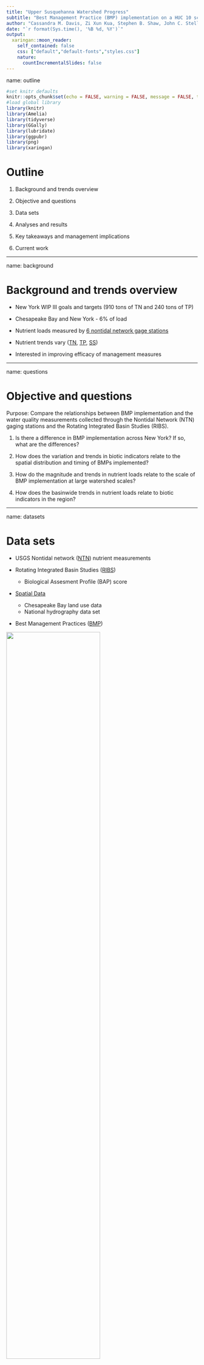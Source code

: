 ```yaml
---
title: "Upper Susquehanna Watershed Progress"
subtitle: "Best Management Practice (BMP) implementation on a HUC 10 scale"
author: "Cassandra M. Davis, Zi Xun Kua, Stephen B. Shaw, John C. Stella, Lauren A. Townley"
date: "`r format(Sys.time(), '%B %d, %Y')`"
output: 
  xaringan::moon_reader:
    self_contained: false
    css: ["default","default-fonts","styles.css"]
    nature: 
      countIncrementalSlides: false
---
```


name: outline

```r
#set knitr defaults
knitr::opts_chunk$set(echo = FALSE, warning = FALSE, message = FALSE, tidy = TRUE, cache = FALSE, fig.path = "figures/", tidy.opts = list(width.cutoff=120))
#load global library
library(knitr)
library(Amelia)
library(tidyverse)
library(GGally)
library(lubridate)
library(ggpubr)
library(png)
library(xaringan)
```

# Outline

  1. Background and trends overview
  
  2. Objective and questions
  
  3. Data sets
  
  4. Analyses and results
  
  5. Key takeaways and management implications
  
  6. Current work

---

name: background

# Background and trends overview

  - New York WIP III goals and targets (910 tons of TN and 240 tons of TP)
  
  - Chesapeake Bay and New York - 6% of load
  
  - Nutrient loads measured by [6 nontidal network gage stations](#ntn)
  
  - Nutrient trends vary ([TN](#ntn_tn), [TP](#ntn_tp), [SS](#ntn_ss))
  
  - Interested in improving efficacy of management measures

---

name: questions

# Objective and questions

Purpose: Compare the relationships between BMP implementation and the water quality measurements collected through the Nontidal Network (NTN) gaging stations and the Rotating Integrated Basin Studies (RIBS).

  1) Is there a difference in BMP implementation across New York? If so, what are the differences?
  
  2) How does the variation and trends in biotic indicators relate to the spatial distribution and timing of BMPs implemented?
  
  3) How do the magnitude and trends in nutrient loads relate to the scale of BMP implementation at large watershed scales?
  
  4) How does the basinwide trends in nutrient loads relate to biotic indicators in the region?

---

name: datasets

# Data sets

  - USGS Nontidal network ([NTN](#ntn)) nutrient measurements
  
  - Rotating Integrated Basin Studies ([RIBS](#ribs_home))
    + Biological Assesment Profile (BAP) score
    
  - [Spatial Data](#spatial_home)
    + Chesapeake Bay land use data
    + National hydrography data set
    
  - Best Management Practices ([BMP](#bmp_home))

<img src="figures/HUC10Names.jpg" width="70%" align="center" />

---

name: ribs_home

## Rotating Integrated Basin Studies (RIBS)

  - 5-year sampling cycle
  
  - includes: water column, sediment, organism tissue chemistry, and [**biological assessment**](#baps_explain)

[<img src="figures/AverageBAPScores.jpg" width="85%" align="center" />](#baps_explain)

More information at: https://www.dec.ny.gov/chemical/23848.html

Data link: https://nysdec.maps.arcgis.com/apps/webappviewer/index.html?id=692b72ae03f14508a0de97488e142ae1

---

name: spatial_home

## Spatial Data

### [1-m Land Use data](#landuse_huc10)

  - land use data based on satellite imagery (2013)
  - developed by UVM for the Chesapeake Bay program in 2016

### [National Hydrography Dataset (NHD)](#nhd)

  - Stream kilometers (2015)
  - Stream density

### [Riparian Managament Zone (RMZ)](#rmz_buff)

  - 30 meter buffer around streams
  - created from NHD dataset (2015) and the CBP and use dataset (2016)

---

name: bmp_home

# Best management practices (BMPs)

  - [Nutrient Management Core N (Annual)](#nutrientmanagementmap) & P
  
  - [Riparian Buffer BMPs (Cumulative)](#buffermap) (Exclusion Fence & Cropland Forest/Grass Buffer)
  
```r
#(usc_bmp_plotly <- htmltools::includeHTML("figures/usc_bmp_plotly.html"))
#widgetframe::frameWidget(usc_bmp_plotly, height = "500")
htmltools::tags$iframe(src = "figures/usc_bmp_plotly.html",width = "100%",height = "450",scrolling = "no",seamless = "seamless",frameBorder="0")
```

---

# Analyses and Results

  1) Is there a difference in BMP implementation across New York? If so, what are the differences? [KW-test and pairwise Wilcoxon test (post hoc)](#obj_1)
  
  2) How does the variation and trends in biotic indicators relate to the spatial distribution and timing of BMPs implemented? [Linear mixed model (LMM); Linear regression](#obj_2)
  
  3) How do the magnitude and trends in nutrient loads relate to the scale of BMP implementation at large watershed scales? [Linear regression](#obj_3)
  
  4) How does the basinwide trends in nutrient loads relate to biotic indicators in the region? [Linear regression](#obj_4)

---

name: obj_1

#### Analyses and results I

1) Is there a difference in BMP implementation across New York? If so, what are the differences? 

- Cumulative riparian buffers (total area and proportional) and five-year average nutrient management core N (mean area and proportional) non parametric

- Kruskal-Wallis test for non parametric data

- **Yes** for riparian buffers: area $(KW\chi^2=19.65;df=4;p<0.001)$, proportional $(KW\chi^2=14.96;df=4;p<0.01)$

- **No** for nutrient management: area $(KW\chi^2=5.54,df=4,p>0.2)$, proportional $(KW\chi^2=4.23;df=4;p>0.3)$

---

#### Analyses and results I

1) Is there a difference in BMP implementation across New York? If so, what are the differences? 

- Pairwise Wilcoxon test as post hoc test for nonparametric data: More riparian buffers in Chenango (not different from Upper Susquehanna)

<img src="figures/bmp_aov_multiplot.png" width="90%" align="center" />

---

name: obj_2

#### Analyses and results II 

2) How does the variation and trends in biotic indicators relate to the spatial distribution and timing of BMPs implemented?

[LMM](#bap_ts): `lmer(BAP ~ HUC8 * year + (1|HUC10))` 

- to show BAP trends and difference between HUC 8

Estimated marginal means ([EMmeans](#bap_emm)) post hoc test

- to identify which HUC 8 is really different

[Linear regression](#bapslope_bmp) of BAP slopes by BMP implementation

- to show the relationship between changes in BAP score with BMP implementation for each HUC 8

- BAP slopes calculated for each HUC 10

---

name: obj_3

#### Analyses and results III

3) How do the magnitude and trends in nutrient loads relate to the scale of BMP implementation at large watershed scales?

Linear regression of NTN measurements by BMP implementation

- [Nutrient Management Core N](#ntn_nmcn) (Annual): `lm(TN ~ NMCN)`, `lm(TP ~ NMCN)`, `lm(SS ~ NMCN)`

- [Riparian Buffers](#ntn_buff) (Cumulative): same formula but with cumulative riparian buffers

---

name: obj_4

#### Analyses and results IV

4) How does the basinwide trends in nutrient loads relate to biotic indicators in the region?
  
Linear regression of basinwide NTN measurements by BAP score - `lm(TN ~ BAP)`, `lm(TP ~ BAP)`, `lm(SS ~ BAP)`

<img src="figures/ntn_bap_lm_multipanel.png" width="65%" align="center" />

---

name: conclusion

# Key takeaways and management implications

.pull-left[**Nutrient trends**
  - Overall decreasing trend for TN and TP but not SS
  - Near-term TN uptick, especially from Chemung and Waverly
  - TP decrease sharper from sub-gaging stations

**BMP implementation**
  - Benefits of dedicated BMP coordinator
  - Benefits of state-supported BMP implementations
  - BMP establishment time]

.pull-right[**BAP score**
  - No clear trends
  - may not be effective for assessing regional BMP implementation nutrient and sediment reductions

**Additional influences**
  - Relatively stability in the region
  - Effect of climate warming
  - Recent land-use changes]

---

name: current_work

# Current work

  - Waste water treatment plant (WWTP) growth analysis
  
  - Upper Susquehanna Watershed Progress Dashboard

---

name: wwtp_growth

## WWTP growth analysis

  - Correlation of annual mean WWTP outflow and stream flow
  
  - Annual mean WWTP outflow trends
  
  - `lm(log(WWTP_outflow) ~ stream_flow + year)` for each facility

  - Examples: [Le Roy R Summerson WWTF](#wwtp_leroy), [Sherburne (V) STP](#wwtp_sherburne), [Waverly (V) STP](#wwtp_waverly)

---

name: uppersus_dashboard

## [Upper Susquehanna watershed progress dashboard](https://nysdec.maps.arcgis.com/apps/dashboards/1bc8652949434fc589d33c29c4056178)

<img src="figures/uppersus_dashboard_explain.png" width="100%" align="center"/>

---

class: middle, center

# Thanks! Questions?

Cassandra M., Davis | Research Support Specialist <cassandra.davis@dec.ny.gov> 

Zi Xun (Alex), Kua | Senior Research Support Specialist

<zkua01@esf.edu>

.small[Slide created via Yihui Xie's R package [xaringan](https://github.com/yihui/xaringan).]

---

name: ntn

### USGS nontidal network (NTN) gaging stations

  - Daily data summarized to **monthly** and yearly

  - [Long-term vs. Short-term](#allstation)

  - Long-term: [Towanda](#towanda)

  - Short-term: [Campbell](#campbell), [Chemung](#chemung), [Conklin](#conklin), [Rockdale](#rockdale), [Waverly](#waverly)
  
[<img src="figures/NTNMonitoringStationsCompare.jpg" width="50%" align="center" />](https://nysdec.maps.arcgis.com/apps/dashboards/1bc8652949434fc589d33c29c4056178)

[Back](#background)

---

name: ntn_tn

#### Total Nitrogen

.left-column[
Overall *decreasing* trend (**Towanda**)
  
**Waverly** and **Chemung** showed signs of *increase*
  
Slight *uptick* in 2019

[Back](#background)
]

.right-column[
<img src="figures/tn_fnconc_all_station.png" width="100%" align="center" />]

---

name: ntn_tp

#### Total Phosphorus

.left-column[Overall *decreasing* trend (**Towanda**)
  
*Decrease* slower than TN but clearer at **sub-watersheds**

[Back](#background)
]

.right-column[
<img src="figures/tp_fnconc_all_station.png" width="100%" align="center" />]

---

name: ntn_ss

#### Suspended sediments

.left-column[Levels *fluctuated* through the years with recent *increases*
  
Varying trends among sub-watershed

[Back](#background)
]

.right-column[
<img src="figures/ss_fnconc_all_station.png" width="100%" align="center" />]

---

name: baps_explain

### Biological assessment profile (BAP) score
.pull-left[
- Based on stream macroinvertebrates
    
- Blue: Non-impacted 
  (> 7.5)
    
- Green: Slightly-impacted (5.0 - 7.5)
    
- Yellow: Moderately impacted (2.5 - 5.0)
    
- Red: Severely impacted (< 2.5)
    
https://www.dec.ny.gov/docs/water_pdf/bapnarrative18.pdf]

[.pull-right[<img src="figures/5yearBAPScores.gif" width="100%" align="center" />]](#baphuc10)

???
scores derived from species  richness,  EPT  richness, Hilsenhoff’s biotic index, percent model affinity, nutrient biotic index, species diversity, and non-Chironomidae  and  Oligochaeta  richness

see link for detailed description and metrics for each score component

---

name: baphuc10

### BAP by HUC 10

  - [Unequal sampling distribution](#ribs_home) in the watershed
  
  - Most HUC 10s do not show clear trends

<img src="figures/bap_huc10.png" width="85%" align="center" />

---

name: landuse_huc10

#### [**Land use**](#spatial_home) - [Agriculture](#agriculture) | [Forested](#forested) | [Wetlands](#wetlands) | [Developed](#developed) | [Others](#others)

<img src="figures/HUC10Names.jpg" width="100%" align="center" />

---

name: agriculture

#### [Land use](#landuse_huc10) - [**Agriculture**](#agriculture) | [Forested](#forested) | [Wetlands](#wetlands) | [Developed](#developed) | [Others](#others)
[**Raw**](#agriculture) | [Percent](#agdensity)

<img src="figures/LandCoverAg.jpg" width="100%" align="center" />

---

name: agdensity

#### [Land use](#landuse_huc10) - [**Agriculture**](#agriculture) | [Forested](#forested) | [Wetlands](#wetlands) | [Developed](#developed) | [Others](#others)
[Raw](#agriculture) | [**Percent**](#agdensity)

<img src="figures/AgDensity.jpg" width="100%" align="center" />

---

name: forested

#### [Land use](#landuse_huc10) - [Agriculture](#agriculture) | [**Forested**](#forested) | [Wetlands](#wetlands) | [Developed](#developed) | [Others](#others)
[**Raw**](#forested) | [Percent](#forestdensity)

<img src="figures/LandCoverForest.jpg" width="100%" align="center" />

---

name: forestdensity

#### [Land use](#landuse_huc10) - [Agriculture](#agriculture) | [**Forested**](#forested) | [Wetlands](#wetlands) | [Developed](#developed) | [Others](#others)

[Raw](#forested) | [**Percent**](#forestdensity)

<img src="figures/PercentForestHUC10.jpg" width="100%" align="center" />

---

name: wetlands

#### [Land use](#landuse_huc10) - [Agriculture](#agriculture) | [Forested](#forested) | [**Wetlands**](#wetlands) | [Developed](#developed) | [Others](#others)

[**Raw**](#wetlands) | [Percent](#wetland_density)

<img src="figures/LandCoverWetland.jpg" width="100%" align="center" />

---

name: wetland_density

#### [Land use](#landuse_huc10) - [Agriculture](#agriculture) | [Forested](#forested) | [**Wetlands**](#wetlands) | [Developed](#developed) | [Others](#others)

[Raw](#wetlands) | [**Percent**](#wetland_density)

<img src="figures/PercentWetland.jpg" width="100%" align="center" />

---

name: developed

#### [Land use](#landuse_huc10) - [Agriculture](#agriculture) | [Forested](#forested) | [Wetlands](#wetlands) | [**Developed**](#developed) | [Others](#others)

[**Raw**](#developed) | [Percent](#developed_density)

<img src="figures/LandCoverImpervious.jpg" width="100%" align="center" />

---

name: developed_density

#### [Land use](#landuse_huc10) - [Agriculture](#agriculture) | [Forested](#forested) | [Wetlands](#wetlands) | [**Developed**](#developed) | [Others](#others)

[Raw](#developed) | [**Percent**](#developed_density)

<img src="figures/PercentImpervious.jpg" width="100%" align="center" />

---

name: others

#### [Land use](#landuse_huc10) - [Agriculture](#agriculture) | [Forested](#forested) | [Wetlands](#wetlands) | [Developed](#developed) | [**Others**](#others)

[Mixed Open](#mixedopen) | [Turf Grass](#turfgrass) | [Water](#water)

<img src="figures/LandCoverMixedOpen.jpg" width="45%" align="center" />
<img src="figures/LandCoverTurfGrass.jpg" width="45%" align="center" />
<img src="figures/LandCoverWater.jpg" width="45%" align="center" />

---

name: mixedopen

#### [Land use](#landuse_huc10) - [Agriculture](#agriculture) | [Forested](#forested) | [Wetlands](#wetlands) | [Developed](#developed) | [**Others**](#others)

[**Mixed Open**](#mixedopen) | [Turf Grass](#turfgrass) | [Water](#water)

<img src="figures/LandCoverMixedOpen.jpg" width="80%" align="center" />

<img src="figures/PercentMixedOpenHUC10.jpg" width="80%" align="center" />

---

name: turfgrass

#### [Land use](#landuse_huc10) - [Agriculture](#agriculture) | [Forested](#forested) | [Wetlands](#wetlands) | [Developed](#developed) | [**Others**](#others)

[Mixed Open](#mixedopen) | [**Turf Grass**](#turfgrass) | [Water](#water)

<img src="figures/LandCoverTurfGrass.jpg" width="80%" align="center" />

<img src="figures/PercentTurfGrassHUC10.jpg" width="80%" align="center" />

---

name: water

#### [Land use](#landuse_huc10) - [Agriculture](#agriculture) | [Forested](#forested) | [Wetlands](#wetlands) | [Developed](#developed) | [**Others**](#others)

[Mixed Open](#mixedopen) | [Turf Grass](#turfgrass) | [**Water**](#water)

<img src="figures/LandCoverWater.jpg" width="80%" align="center" />

<img src="figures/PercentWaterHUC10.jpg" width="80%" align="center" />

---

name: nhd

### National Hydrography Dataset - Stream length
  
[<img src="figures/Streams.jpg" width="100%" align="center" />](#stream_dens)

---

name: stream_dens

### National Hydrography Dataset - Stream density
  
  - Stream length over HUC 10 area

[<img src="figures/StreamDensityKm.jpg" width="100%" align="center" />](#spatial_home)

---

name: rmz_buff

#### **Riparian management zones (RMZ)**

  - [**30 meter buffer around streams**](#rmz_example)
  
  - NHD + land cover dataset
  
  - Area of RMZ over HUC 10

<img src="figures/RMZExample2.jpg" width="85%" align="center" />

---

name: rmz_example

#### **Riparian management zones (RMZ)**

  - 30 meter buffer around streams
  
  - [**NHD + land cover dataset**](#rmz_huc10)
  
  - Area of RMZ over HUC 10

<img src="figures/RMZExample3.jpg" width="85%" align="center" />

---

name: rmz_huc10

#### Riparian management zones (RMZ)

  - 30 meter buffer around streams
  
  - NHD + land cover dataset
  
  - [**Area of RMZ over HUC 10**](#spatial_home)

<img src="figures/RMZHUC10.jpg" width="100%" align="center" />

---

name: nutrientmanagementmap

## Annual - [Nutrient Management Core N](#bmp_home)

.left-column[Similar values from `Nutrient Management Core P`
  
Increase implementation around [2015](#nutrientmanagementtime)
  
Implementation more consistent in some [HUC 10](#nutrientmanagementhuc10)s
]

.right-column[<img src="figures/NutrientManagementPlan_Percent_Imp.gif" width="100%" align="right" />]

---

name: nutrientmanagementtime

## Annual - [Nutrient Management Core N](#bmp_home)

.left-column[Similar values from `Nutrient Management Core P`
  
Increase implementation around [2015](#nutrientmanagementtime)
  
Implementation more consistent in some [HUC 10](#nutrientmanagementhuc10)s
]

.right-column[<img src="figures/nutrientmanagecoren_time.png" width="100%" align="right" />]

---

name: nutrientmanagementhuc10

## Annual - [Nutrient Management Core N](#bmp_home)

.left-column[Similar values from `Nutrient Management Core P`
  
Increase implementation around [2015](#nutrientmanagementtime)
  
Implementation more consistent in some [HUC 10](#nutrientmanagementhuc10)s
]

.right-column[<img src="figures/nutrientmanagecoren_huc10.png" width="100%" align="right" />]

---

name: buffermap

## Cumulative - [Buffers](#bmp_home)

.left-column[Proportions calculated from riparian management zones (RMZ)

Implementation in [waves](#buffertime)

Fewer [HUC 10](#bufferhuc10)s have implemented
]

.right-column[<img src="figures/CumulativeTotalBuffer_Percent_Imp.gif" width="100%" align="right" />]

---

name: buffertime

## Cumulative - [Buffers](#bmp_home)

.left-column[Proportions calculated from riparian management zones (RMZ)

Implementation in [waves](#buffertime)

Fewer [HUC 10](#bufferhuc10)s have implemented
]

.right-column[<img src="figures/bufferbmp_time.png" width="100%" align="right" />]

---

name: bufferhuc10

## Cumulative - [Buffers](#bmp_home)

.left-column[Proportions calculated from riparian management zones (RMZ)

Implementation in [waves](#buffertime)

Fewer [HUC 10](#bufferhuc10)s have implemented
]

.right-column[<img src="figures/bufferbmp_huc10.png" width="100%" align="right" />]

---

name: bap_ts

#### BAP time series (post-1990)

- HUC 8 $(\chi^2=16.75;df=4;p<0.01)$, Year $(\chi^2=7.49;df=1;p<0.01)$, and [**HUC 8 : Year**](#bap_emm) $(\chi^2=16.70;df=4;p<0.01)$ were significant factors

- No overall changes across time??

[<img src="figures/bap_time_series.png" width="85%" align="center" />](#obj_2)

---

name: bap_emm

#### Estimated marginal means (BAP by HUC8)

No overall difference between HUC 8??

BAP score started at different levels and became similar through time (`HUC8:Year`)

[<img src="figures/bap_huc8_multiplot.png" width="85%" align="center" />](#obj_2)

---

name: bapslope_bmp

#### Linear regression: BAP slope by BMP implemented (natural-logged)

No significant relationship; Upper Susquehanna negative correlation

[<img src="figures/bap_bmp_huc8_multipanel.png" width="70%" align="center" />](#obj_2)

---

name: ntn_nmcn

#### Linear regression: NTN measurements by nutrient management core N implemented

.pull-left[TN: $F=12.54;df=1,535;p<0.001$

TP: $F=36.84;df=1,535;p<0.001$

SS: $F=22.66;df=1,529;p<0.001$]

.pull-right[[<img src="figures/ntn_nmcn_multipanel.png" width="100%" align="center" />](#obj_3)]

---

name: ntn_buff

#### Linear regression: NTN measurements by riparian buffers implemented

.pull-left[TN: $F=30.65;df=1,535;p<0.001$

TP: $F=49.00;df=1,535;p<0.001$

SS: $F=1.94;df=1,529;p>0.1$]

.pull-right[[<img src="figures/ntn_buff_multipanel.png" width="100%" align="center" />](#obj_3)]

---

name: allstation

#### All Stations

<img src="figures/NTNMonitoringStationsCompare.jpg" width="85%" align="center" />

[Back](#ntn)

---

name: campbell

#### Campbell

<img src="figures/NTNCampbell.jpg" width="85%" align="center" />

[Back](#ntn)

---

name: chemung

#### Chemung

<img src="figures/NTNChemung.jpg" width="85%" align="center" />

[Back](#ntn)

---

name: rockdale

#### Rockdale

<img src="figures/NTNRockdale.jpg" width="85%" align="center" />

[Back](#ntn)

---

name: conklin

#### Conklin

<img src="figures/NTNConklin.jpg" width="85%" align="center" />

[Back](#ntn)

---

name: waverly

#### Waverly

<img src="figures/NTNWaverly.jpg" width="85%" align="center" />

[Back](#ntn)

---

name: towanda

#### Towanda
    
<img src="figures/NTNTowanda.jpg" width="85%" align="center" />

[Back](#ntn)

---

name: wwtp_leroy

### Le Roy R Summerson WWTF 

<img src="figures/outflow_gageflow_leroy.png" width="80%" align="center"/>

---

### Le Roy R Summerson WWTF

[<img src="figures/outflow_time_flowcat_leroy.png" width="80%" align="center"/>](#wwtp_growth)

---

name: wwtp_sherburne

### Sherburne (V) STP

<img src="figures/outflow_gageflow_sherburne.png" width="80%" align="center"/>

---

### Sherburne (V) STP

[<img src="figures/outflow_time_flowcat_sherburne.png" width="80%" align="center"/>](#wwtp_growth)

---

name: wwtp_waverly

### Waverly (V) STP

<img src="figures/outflow_gageflow_waverly.png" width="80%" align="center"/>

---

### Waverly (V) STP

[<img src="figures/outflow_time_flowcat_waverly.png" width="80%" align="center"/>](#wwtp_growth)

---

#### Cropland Grass Buffer

  - Implementation in two periods: before and after 2010
  
  - `East Branch Tioughnioga River` implemented the most (~45 hectares)

<img src="figures/croplandgrassbuff_time.png" width="85%" align="center" />

<img src="figures/croplandgrassbuff_huc10.png" width="85%" align="center" />

---

#### Cropland Forest Buffer

  - Implementation increasing through time
  
  - Two standouts HUC 10s `Lower Chenango River` and `East Branch Tioughnioga River`

<img src="figures/croplandforestbuff_time.png" width="85%" align="center" />

<img src="figures/croplandforestbuff_huc10.png" width="85%" align="center" />

---

#### Exclusion Fence Grass Buffer

  - Started regularly after 2000
  
  - Implementation peaked around 2008
  
  - Most hectares in `Upper Chenango River` and `Unadilla River`

<img src="figures/exfencegrassbuff_time.png" width="85%" align="center" />

<img src="figures/exfencegrassbuff_huc10.png" width="85%" align="center" />

---

#### Exclusion Fence Forest Buffer

  - Highest implementation in 2007 (mostly from `Headwaters Susquehanna River`)
  
  - Implementation regular after 2002

<img src="figures/exfenceforestbuff_time.png" width="85%" align="center" />

<img src="figures/exfenceforestbuff_huc10.png" width="85%" align="center" />

---

# BMPs vs. nutrients (TP)?

## **Nutrient Management Core N** | Buffer BMPs

.left-column[Lighter hue = more recent

No clear correlation

Duration effect of BMP implementation]

.right-column[<img src="figures/ntn_tp_nutrientmanagecoren.png" width="100%" align="center" />]

---

# BMPs vs. nutrients (TP)?

## Nutrient Management Core N | **Buffer BMPs** 

.left-column[Lighter hue = more recent

No clear correlation

Duration effect of BMP implementation]
.right-column[<img src="figures/ntn_tp_bufferbmp.png" width="100%" align="center" />]

---

# BMPs vs. nutrients (NTN Total Nitrogen)?

## **Nutrient Management Core N** | Buffer BMPs

.left-column[Lighter hue = more recent

No clear correlation

Duration effect of BMP implementation]

.right-column[<img src="figures/ntn_tn_nutrientmanagecoren.png" width="100%" align="center" />]

---

# BMPs vs. nutrients (NTN Total Nitrogen)?

## Nutrient Management Core N | **Buffer BMPs** 

.left-column[Lighter hue = more recent

No clear correlation

Duration effect of BMP implementation]
.right-column[<img src="figures/ntn_tn_bufferbmp.png" width="100%" align="center" />]

---
name: chemung_buff
# Case Study

###[**Chemung River**](#chemung_buff) | [Cohocton River](#cohocton_buff) | [Chenango River](#chenango_buff) | [Tioughnioga River](#tioughnioga_buff)

[**Buffer BMPs**](#chemung_buff) | [Nutrient Management Core N](#chemung_nmcn)

<img src="figures/bap_chemung_time.png" width="50%" align="left"/>
<img src="figures/buffer_chemung_time.png" width="50%" align="right"/>

---
name:chemung_nmcn
# Case Study

###[**Chemung River**](#chemung_buff) | [Cohocton River](#cohocton_buff) | [Chenango River](#chenango_buff) | [Tioughnioga River](#tioughnioga_buff)

[Buffer BMPs](#chemung_buff) | [**Nutrient Management Core N**](#chemung_nmcn)

<img src="figures/bap_chemung_time.png" width="50%" align="left"/>

<img src="figures/nutrientmanagecoren_chemung_time.png" width="50%" align="right"/>

---
name: chenango_buff
# Case Study

###[Chemung River](#chemung_buff) | [Cohocton River](#cohocton_buff) | [**Chenango River**](#chenango_buff) | [Tioughnioga River](#tioughnioga_buff)

[**Buffer BMPs**](#chenango_buff) | [Nutrient Management Core N](#chenango_nmcn)

<img src="figures/bap_chenango_time.png" width="50%" align="left"/>
<img src="figures/buffer_chenango_time.png" width="50%" align="right"/>

---
name: chenango_buff
# Case Study

###[Chemung River](#chemung_buff) | [Cohocton River](#cohocton_buff) | [**Chenango River**](#chenango_buff) | [Tioughnioga River](#tioughnioga_buff)

[Buffer BMPs](#chenango_buff) | [**Nutrient Management Core N**](#chenango_nmcn)

<img src="figures/bap_chenango_time.png" width="50%" align="left"/>
<img src="figures/nutrientmanagecoren_chenango_time.png" width="50%" align="right"/>

